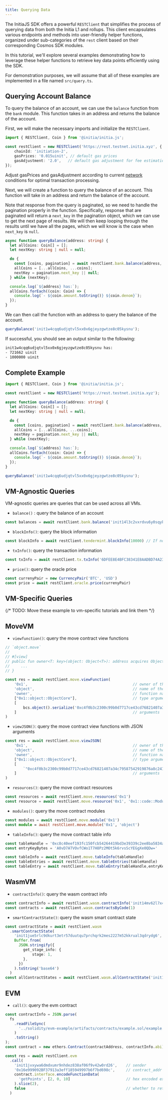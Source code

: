 ```yaml
---
title: Querying Data
---
```


The InitiaJS SDK offers a powerful `RESTClient` that simplifies the process of querying data from both the Initia L1 and rollups. This client encapsulates various endpoints and methods into user-friendly helper functions, organized under sub-categories of the `rest` client based on their corresponding Cosmos SDK modules.

In this tutorial, we'll explore several examples demonstrating how to leverage these helper functions to retrieve key data points efficiently using the SDK.

For demonstration purposes, we will assume that all of these examples are implemented in a file named `src/query.ts`.

## Querying Account Balance

To query the balance of an account, we can use the `balance` function from the `bank` module. This function takes in an address and returns the balance of the account.

First, we will make the necessary imports and initialize the `RESTClient`.

```ts
import { RESTClient, Coin } from '@initia/initia.js';

const restClient = new RESTClient('https://rest.testnet.initia.xyz', {
    chainId: 'initiation-2',
    gasPrices: '0.015uinit', // default gas prices
    gasAdjustment: '2.0',   // default gas adjustment for fee estimation
});
```

<Note> Adjust gasPrices and gasAdjustment according to current [network](/resources/developer/network-information) conditions for optimal transaction processing. </Note>

Next, we will create a function to query the balance of an account. This function will take in an address and return the balance of the account.

Note that response from the query is paginated, so we need to handle the pagination properly in the function. Specifically, response that are paginated will return a `next_key` in the pagination object, which we can use to get the next page of results. We will then keep looping through the results until we have all the pages, which we will know is the case when `next_key` is `null`.

```ts
async function queryBalance(address: string) {
  let allCoins: Coin[] = [];
  let nextKey: string | null = null;

  do {
    const [coins, pagination] = await restClient.bank.balance(address, { 'pagination.key': nextKey || undefined });
    allCoins = [...allCoins, ...coins];
    nextKey = pagination.next_key || null;
  } while (nextKey);

  console.log(`${address} has:`);
  allCoins.forEach((coin: Coin) => {
    console.log(`- ${coin.amount.toString()} ${coin.denom}`);
  });
}
```

We can then call the function with an address to query the balance of the account.

```ts
queryBalance('init1w4cqq6udjqtvl5xx0x6gjeyzgwtze8c05kysnu');
```

If successful, you should see an output similar to the following:

```sh
init1w4cqq6udjqtvl5xx0x6gjeyzgwtze8c05kysnu has:
- 721662 uinit
- 1000000 uinit
```

## Complete Example

```ts src/query.ts
import { RESTClient, Coin } from '@initia/initia.js';

const restClient = new RESTClient('https://rest.testnet.initia.xyz');

async function queryBalance(address: string) {
  let allCoins: Coin[] = [];
  let nextKey: string | null = null;

  do {
    const [coins, pagination] = await restClient.bank.balance(address, { 'pagination.key': nextKey || undefined });
    allCoins = [...allCoins, ...coins];
    nextKey = pagination.next_key || null;
  } while (nextKey);

  console.log(`${address} has:`);
  allCoins.forEach((coin: Coin) => {
    console.log(`- ${coin.amount.toString()} ${coin.denom}`);
  });
}

queryBalance('init1w4cqq6udjqtvl5xx0x6gjeyzgwtze8c05kysnu');
```


## VM-Agnostic Queries

VM-agnostic queries are queries that can be used across all VMs.

- `balance()` : query the balance of an account
```typescript
const balances = await restClient.bank.balance('init14l3c2vxrdvu6y0sqykppey930s4kufsvt97aeu')
```
- `blockInfo()`: query the block information
```typescript
const blockInfo = await restClient.tendermint.blockInfo(10000) // If no height is given, the latest block is returned. 
```
- `txInfo()`: query the transaction information
```typescript
const txInfo = await restClient.tx.txInfo('6DFEE8E4BFC38341E8AADBD74A23588D8DE94FA38052CB5721DDA780A24F8B1D')
```
- `price()`: query the oracle price
```typescript
const currenyPair = new CurrencyPair('BTC', 'USD')
const price = await restClient.oracle.price(currenyPair)
```

## VM-Specific Queries

{/* TODO: Move these example to vm-specific tutorials and link them */}

## MoveVM

- `viewfunction()`: query the move contract view functions

```typescript
// `object.move`
// 
// #[view]
// public fun owner<T: key>(object: Object<T>): address acquires ObjectCore {
//     ...
// }

const res = await restClient.move.viewFunction(
    '0x1',                                               // owner of the module
    'object',                                            // name of the module
    'owner',                                             // function name
    ["0x1::object::ObjectCore"],                         // type arguments
    [
        bcs.object().serialize('0xc4f0b3c2300c99b0d7717ce43cd76821407a34c79587542919876a8c241a2f94').toBase64(),
    ]                                                    // arguments
)
```
- `viewJSON()`: query the move contract view functions with JSON arguments
```typescript
const res = await restClient.move.viewJSON(
    '0x1',                                               // owner of the module
    'object',                                            // name of the module
    'owner',                                             // function name
    ["0x1::object::ObjectCore"],                         // type arguments
    [
        `"0xc4f0b3c2300c99b0d7717ce43cd76821407a34c79587542919876a8c241a2f94"`,
    ]                                                    // arguments
)
```

- `resources()`: query the move contract resources
```typescript
const resources = await restClient.move.resources('0x1')
const resource = await restClient.move.resource('0x1', '0x1::code::ModuleStore')
```

- `modules()`: query the move contract modules
```typescript
const modules = await restClient.move.module('0x1')
const module = await restClient.move.module('0x1', 'object')
```

- `tableInfo()`: query the move contract table info
```typescript
const tableHandle = '0xc8c40eef193fc150fcb54264419bd3e39339c2ee8ba5834aed7826a9841cfb53'
const entryKeyBytes = 'A0vD7ATVOvfCWo1T7H8Pz2MOt5k6rvsScYEGgXe0QDw='

const tableInfo = await restClient.move.tableInfo(tableHandle)
const tableEntries = await restClient.move.tableEntries(tableHandle)
const tableEntry = await restClient.move.tableEntry(tableHandle,entryKeyBytes)
```

## WasmVM

- `contractInfo()`: query the wasm contract info
```typescript
const contractInfo = await restClient.wasm.contractInfo('init14mv62l7x4ducykg0crfa9a22egf8yrltmxzy84zn0wqgmr496jqs5z7k0c')
const contracts = await restClient.wasm.contractsByCode(1) 
```

- `smartContractState()`: query the wasm smart contract state
```typescript
const contractState = await restClient.wasm
  .smartContractState(
    'init1jue5rlc9dkurt3etr57duutqu7prchqrk2mes2227m52kkrual3qdrydg6',  // contract address
    Buffer.from(
      JSON.stringify({                                                  // query data 
        get_stage_info: {
            stage: 1,
        },
      })
    ).toString('base64')
  )
const allContractStates = await restClient.wasm.allContractState('init14mv62l7x4ducykg0crfa9a22egf8yrltmxzy84zn0wqgmr496jqs5z7k0c')
```

## EVM

- `call()`: query the evm contract
```typescript
const contractInfo = JSON.parse(
  fs
    .readFileSync(
      '../solidity/evm-example/artifacts/contracts/example.sol/example.json' // path of build response
    )
    .toString()
);
const contract = new ethers.Contract(contractAddress, contractInfo.abi)

const res = await restClient.evm
  .call(
    'init1jvxywa6dmdxumr9nhdez838af06f9v42w0rd26',    // sender
    '0x16e999092BF37913a3eff185949997b6f7bd698c',     // contract_addr
    contract.interface.encodeFunctionData(
      'getPoints', [2, 0, 10]                         // hex encoded execution input bytes
    ).slice(2),
    false                                             // whether to return the trace
  )
```

